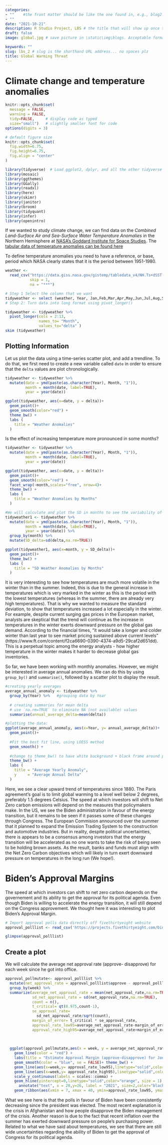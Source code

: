 ```yaml
---
categories:  
- ""    #the front matter should be like the one found in, e.g., blog2.md. It cannot be like the normal Rmd we used
- ""
date: "2021-10-21"
description: R Studio Project, LBS # the title that will show up once someone gets to this page
draft: false
image: global.jpg # save picture in \static\img\blogs. Acceptable formats= jpg, jpeg, or png . Your iPhone pics wont work

keywords: ""
slug: lbs_2 # slug is the shorthand URL address... no spaces plz
title: Global Warming Threat
---
```


# Climate change and temperature anomalies 

```r
knitr::opts_chunk$set(
  message = FALSE, 
  warning = FALSE, 
  tidy=FALSE,     # display code as typed
  size="small")   # slightly smaller font for code
options(digits = 3)

# default figure size
knitr::opts_chunk$set(
  fig.width=6.75, 
  fig.height=6.75,
  fig.align = "center"
)
```


```r
library(tidyverse)  # Load ggplot2, dplyr, and all the other tidyverse packages
library(mosaic)
library(ggthemes)
library(GGally)
library(readxl)
library(here)
library(skimr)
library(janitor)
library(broom)
library(tidyquant)
library(infer)
library(openintro)
```


If we wanted to study climate change, we can find data on the *Combined Land-Surface Air and Sea-Surface Water Temperature Anomalies* in the Northern Hemisphere at [NASA's Goddard Institute for Space Studies](https://data.giss.nasa.gov/gistemp). The [tabular data of temperature anomalies can be found here](https://data.giss.nasa.gov/gistemp/tabledata_v4/NH.Ts+dSST.txt)

To define temperature anomalies you need to have a reference, or base, period which NASA clearly states that it is the period between 1951-1980.


```r

weather <- 
  read_csv("https://data.giss.nasa.gov/gistemp/tabledata_v4/NH.Ts+dSST.csv", 
           skip = 1, 
           na = "***")

```

```r
# Step 1 Select the column that we want
tidyweather <- select (weather, Year, Jan,Feb,Mar,Apr,May,Jun,Jul,Aug,Sep,Oct,Nov,Dec )
# Step 2: Turn data into long format using pivot_longer()

tidyweather <- tidyweather %>% 
  pivot_longer(cols = 2:13, 
               names_to= "Month",
               values_to="delta" )
skim (tidyweather)

```

## Plotting Information

Let us plot the data using a time-series scatter plot, and add a trendline. To do that, we first need to create a new variable called `date` in order to ensure that the `delta` values are plot chronologically. 


```r

tidyweather <- tidyweather %>%
  mutate(date = ymd(paste(as.character(Year), Month, "1")),
         month = month(date, label=TRUE),
         year = year(date))

ggplot(tidyweather, aes(x=date, y = delta))+
  geom_point()+
  geom_smooth(color="red") +
  theme_bw() +
  labs (
    title = "Weather Anomalies"
  )

```
Is the effect of increasing temperature more pronounced in some months? 

```r

tidyweather <- tidyweather %>%
  mutate(date = ymd(paste(as.character(Year), Month, "1")),
         month = month(date, label=TRUE),
         year = year(date))

ggplot(tidyweather, aes(x=date, y = delta))+
  geom_point()+
  geom_smooth(color="red") +
  facet_wrap(~month,scales="free", nrow=4)+
  theme_bw() +
  labs (
    title = "Weather Anomalies by Months"
  )


```

```r
#We will calculate and plot the SD in months to see the variability of the data
tidyweather1 <- tidyweather %>%
  mutate(date = ymd(paste(as.character(Year), Month, "1")),
         month = month(date, label=TRUE),
         year = year(date)) %>% 
  group_by(month) %>% 
  mutate(SD_delta=sd(delta,na.rm=TRUE))

ggplot(tidyweather1, aes(x=month, y = SD_delta))+
  geom_point()+
  theme_bw() +
  labs (
    title = "SD Weather Anomalies by Months"
  )

```

It is very interesting to see how temperatures are much more volatile in the winter than in the summer. Indeed, this is due to the general increase in temperatures which is very marked in the winter as this is the period with the lowest temperatures (whereas in the summer, there are already very high temperatures). That is why we wanted to measure the standard deviation, to show that temperatures increased a lot especially in the winter. For example, despite current surging gas prices in the European market, analysts are skeptical that the trend will continue as the increase in temperatures in the winter exerts downward pressure on the global gas demand. According to the financial times, "it would take a longer and colder winter than last year to see market pricing sustained above current levels"
(https://www.ft.com/content/f2ca6690-0390-4374-a9d5-29caf2d651dd). This is a perpetual topic among the energy analysts - how higher temperature in the winter makes it harder to decrease global gas inventories.

So far, we have been working with monthly anomalies. However, we might be interested in average annual anomalies. We can do this by using `group_by()` and `summarise()`, followed by a scatter plot to display the result. 

```r

#creating yearly averages
average_annual_anomaly <- tidyweather %>% 
  group_by(Year) %>%   #grouping data by Year
  
  # creating summaries for mean delta 
  # use `na.rm=TRUE` to eliminate NA (not available) values 
  summarise(annual_average_delta=mean(delta)) 

#plotting the data:
ggplot(average_annual_anomaly, aes(x=Year, y= annual_average_delta))+
  geom_point()+
  
  #Fit the best fit line, using LOESS method
  geom_smooth() +
  
  #change to theme_bw() to have white background + black frame around plot
  theme_bw() +
  labs (
    title = "Average Yearly Anomaly",
    y     = "Average Annual Delta"
  )                         


```

Here, we see a clear upward trend of temperatures since 1880. The Paris agreement's goal is to limit global warming to a level well below 2 degrees, preferably 1.5 degrees Celsius. The speed at which investors will shift to Net Zero carbon emissions will depend on the measures that policymakers make. In the US, we see the Biden administration in favour of the energy transition, but it remains to be seen if it passes some of these changes through Congress. The European Commision announced over the summer that it planned to expand the Emission Trading System to the construction and automotive industries. But in reality, despite political uncertainties, there is appears to be a consensus among investors that the energy transition will be accelerated as no one wants to take the risk of being seen to be holding brown assets. As the result, banks and funds must align with the Net Zero Carbon objectives which will likely in turn exert downward pressure on temperatures in the long run (We hope!).

# Biden's Approval Margins 

The speed at which investors can shift to net zero carbon depends on the governement and its ability to get the approval for its political agenda. Even though Biden is willing to accelerate the energy transition, it will still depend on the Congress approvement. We thought here it was interesting to plot Biden's Approval Margin. 

```r
# Import approval polls data directly off fivethirtyeight website
approval_polllist <- read_csv('https://projects.fivethirtyeight.com/biden-approval-data/approval_polllist.csv') 

glimpse(approval_polllist)

```

## Create a plot

We will calculate the average net approval rate (approve- disapprove) for each week since he got into office. 

```r
approval_pollmutate<- approval_polllist %>%
  mutate(net_approval_rate = approval_polllist$approve - approval_polllist$disapprove, enddate = mdy(enddate), week = week(enddate)) %>%
  group_by(week) %>%
  summarize(average_net_approval_rate = mean(net_approval_rate,na.rm=TRUE), 
            sd_net_approval_rate = sd(net_approval_rate,na.rm=TRUE), 
            count = n(),
            t_critical= qt(0.975,count-1),
            se_approval_rate=
              sd_net_approval_rate/sqrt(count),
            margin_of_error= t_critical * se_approval_rate,
            approval_rate_low95=average_net_approval_rate-margin_of_error,
            approval_rate_high95=average_net_approval_rate+margin_of_error)
            
            
            
  ggplot(approval_pollmutate,aes(x = week, y = average_net_approval_rate)) + 
    geom_line(color = "red") + 
    labs(title = "Estimate Approval Margin (approve-disapprove) for Joe Biden",subtitle="Weekly average of all poll", x = "Week of the year", y="Average Approval Margin (Approve - Disapprove)")+geom_point(color = "red") +
    geom_smooth(color = "blue", se = FALSE)+ theme_bw() +
    geom_line(aes(x=week,y= approval_rate_low95),linetype="solid",color="orange")+
    geom_line(aes(x=week,y= approval_rate_high95),linetype="solid",color="orange")+
    scale_y_continuous(labels = scales::comma) +
    geom_hline(yintercept=0,linetype="solid",color="orange", size = 1) + 
      annotate("text", x = 20,y=26, label = "2021", size=2,color="black")+
    geom_ribbon(aes(xmin = 7, xmax = 40, ymin=approval_rate_low95, ymax =approval_rate_high95), alpha = 0.1)


```

What we see here is that the polls in favour of Biden have been consistently decreasing since the president was elected. The most recent explanation is the crisis in Afghanistan and how people disapprove the Biden management of the crisis. Another reason is due to the fact that recent inflation over the summer has exerted downward pressure on people's purchasing power. Related to what we have said about temperatures, we see that there are still wide uncertainties regarding the ability of Biden to get the approval of Congress for its political agenda.

